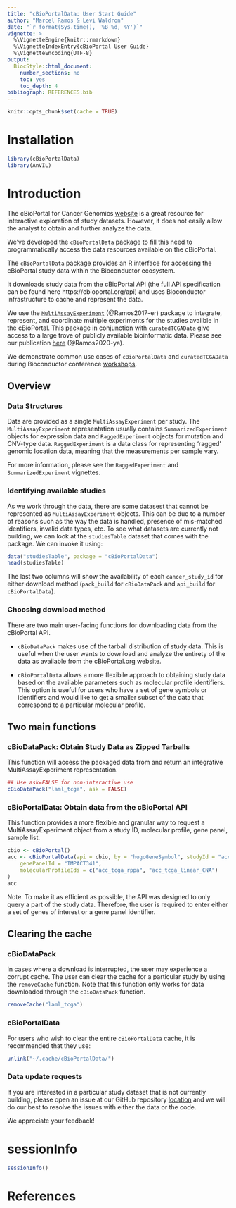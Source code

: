 ```yaml
---
title: "cBioPortalData: User Start Guide"
author: "Marcel Ramos & Levi Waldron"
date: "`r format(Sys.time(), '%B %d, %Y')`"
vignette: >
  %\VignetteEngine{knitr::rmarkdown}
  %\VignetteIndexEntry{cBioPortal User Guide}
  %\VignetteEncoding{UTF-8}
output:
  BiocStyle::html_document:
    number_sections: no
    toc: yes
    toc_depth: 4
bibliograph: REFERENCES.bib
---
```


```r
knitr::opts_chunk$set(cache = TRUE)
```

# Installation

```r
library(cBioPortalData)
library(AnVIL)
```

# Introduction

The cBioPortal for Cancer Genomics [website](https://cbioportal.org) is a great
resource for interactive exploration of study datasets. However, it does not
easily allow the analyst to obtain and further analyze the data.

We've developed the `cBioPortalData` package to fill this need to
programmatically access the data resources available on the cBioPortal.

The `cBioPortalData` package provides an R interface for accessing the
cBioPortal study data within the Bioconductor ecosystem.

It downloads study data from the cBioPortal API (the full API specification can
be found here https://cbioportal.org/api) and uses Bioconductor infrastructure
to cache and represent the data.

We use the [`MultiAssayExperiment`][1] (@Ramos2017-er) package to integrate,
represent, and coordinate multiple experiments for the studies availble in the
cBioPortal. This package in conjunction with `curatedTCGAData` give access to
a large trove of publicly available bioinformatic data. Please see our
publication [here][2] (@Ramos2020-ya).

[1]: https://dx.doi.org/10.1158/0008-5472.CAN-17-0344
[2]: https://dx.doi.org/10.1200/CCI.19.00119

We demonstrate common use cases of `cBioPortalData` and `curatedTCGAData`
during Bioconductor conference
[workshops](https://waldronlab.io/MultiAssayWorkshop/).

## Overview

### Data Structures

Data are provided as a single `MultiAssayExperiment` per study. The
`MultiAssayExperiment` representation usually contains `SummarizedExperiment`
objects for expression data and `RaggedExperiment` objects for mutation and
CNV-type data.  `RaggedExperiment` is a data class for representing 'ragged'
genomic location data, meaning that the measurements per sample vary.

For more information, please see the `RaggedExperiment` and
`SummarizedExperiment` vignettes.


### Identifying available studies

As we work through the data, there are some datasest that cannot be represented
as `MultiAssayExperiment` objects. This can be due to a number of reasons such
as the way the data is handled, presence of mis-matched identifiers, invalid
data types, etc. To see what datasets are currently not building, we can
look at the `studiesTable` dataset that comes with the package. We can invoke
it using:

```r
data("studiesTable", package = "cBioPortalData")
head(studiesTable)
```

The last two columns will show the availability of each `cancer_study_id` for
either download method (`pack_build` for `cBioDataPack` and `api_build` for
`cBioPortalData`).

### Choosing download method

There are two main user-facing functions for downloading data from the
cBioPortal API.

* `cBioDataPack` makes use of the tarball distribution of study data. This is
useful when the user wants to download and analyze the entirety of the data as
available from the cBioPortal.org website.

* `cBioPortalData` allows a more flexibile approach to obtaining study data
based on the available parameters such as molecular profile identifiers. This
option is useful for users who have a set of gene symbols or identifiers and
would like to get a smaller subset of the data that correspond to a particular
molecular profile.

## Two main functions

### cBioDataPack: Obtain Study Data as Zipped Tarballs

This function will access the packaged data from \url{cBioPortal.org/datasets}
and return an integrative MultiAssayExperiment representation.

```r
## Use ask=FALSE for non-interactive use
cBioDataPack("laml_tcga", ask = FALSE)
```

### cBioPortalData: Obtain data from the cBioPortal API

This function provides a more flexible and granular way to request a
MultiAssayExperiment object from a study ID, molecular profile, gene panel,
sample list.

```r
cbio <- cBioPortal()
acc <- cBioPortalData(api = cbio, by = "hugoGeneSymbol", studyId = "acc_tcga",
    genePanelId = "IMPACT341",
    molecularProfileIds = c("acc_tcga_rppa", "acc_tcga_linear_CNA")
)
acc
```

Note. To make it as efficient as possible, the API was designed to only query a
part of the study data. Therefore, the user is required to enter either a set
of genes of interest or a gene panel identifier.

## Clearing the cache

### cBioDataPack

In cases where a download is interrupted, the user may experience a corrupt
cache. The user can clear the cache for a particular study by using the
`removeCache` function. Note that this function only works for data downloaded
through the `cBioDataPack` function.

```r
removeCache("laml_tcga")
```

### cBioPortalData

For users who wish to clear the entire `cBioPortalData` cache, it is
recommended that they use:

```r
unlink("~/.cache/cBioPortalData/")
```

### Data update requests

If you are interested in a particular study dataset that is not currently
building, please open an issue at our GitHub repository
[location](https://github.com/waldronlab/cBioPortalData/issues) and we will
do our best to resolve the issues with either the data or the code.

We appreciate your feedback!

# sessionInfo

```r
sessionInfo()
```

# References
